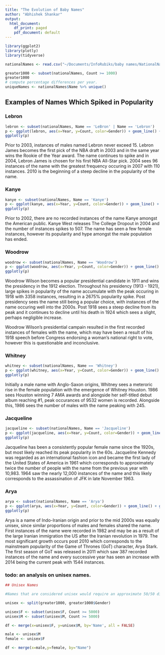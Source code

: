 ```yaml
---
title: "The Evolution of Baby Names"
author: "Abhishek Shankar"
output:
  html_document:
    df_print: paged
    pdf_document: default
---
```


```r
library(ggplot2)
library(plotly)
library(tidyverse)

nationalNames <- read.csv("~/Documents/InfoRubiks/baby names/NationalNames.csv")
```


```r
greater1000 <- subset(nationalNames, Count >= 1000)
greater1000
# compute percentage differences per year.
uniqueNames <- nationalNames$Name %>% unique()
```

## Examples of Names Which Spiked in Popularity

### Lebron

```r
lebron <- subset(nationalNames, Name == 'LeBron' | Name == 'Lebron')
p <- ggplot(lebron, aes(x=Year, y=Count, color=Gender)) + geom_line() + geom_point()
ggplotly(p)
```

Prior to 2003, instances of males named Lebron never exceed 15. Lebron James becomes the first pick of the NBA draft in 2003 and in the same year wins the Rookie of the Year award. The name continues to spike and in 2004, Lebron James is chosen for his first NBA All-Star pick. 2004 sees 96 instances of the name with the greatest frequency occuring in 2007 with 110 instances. 2010 is the beginning of a steep decline in the popularity of the name. 

### Kanye

```r
kanye <- subset(nationalNames, Name == 'Kanye')
p <- ggplot(kanye, aes(x=Year, y=Count, color=Gender)) + geom_line() + geom_point() + xlim(1900, 2018)
ggplotly(p)
```

Prior to 2002, there are no recorded instances of the name Kanye amongst the American public. Kanye West releases The College Dropout in 2004 and the number of instances spikes to 507. The name has seen a few female instances, however its popularity and hype amongst the male population has ended.

### Woodrow

```r
woodrow <- subset(nationalNames, Name == 'Woodrow')
p <- ggplot(woodrow, aes(x=Year, y=Count, color=Gender)) + geom_line() + geom_point()
ggplotly(p)
```

Woodrow Wilson becomes a popular presidential candidate in 1911 and wins the presidency in the 1912 election. Throughout his presidency (1913 - 1921), large spikes in popularity of the name accumulate with the peak occuring in 1918 with 3358 instances, resulting in a 2675% popularity spike. Post presidency sees the name still being a popular choice, with instances of the name occuring well into the 2000s. Post 1918 sees a steep decline from its peak and it continues to decline until his death in 1924 which sees a slight, perhaps negligible increase.

Woodrow Wilson's presidential campain resulted in the first recorded instances of females with the name, which may have been a result of his 1918 speech before Congress endorsing a woman's national right to vote, however this is questionable and inconclusive.

### Whitney

```r
whitney <- subset(nationalNames, Name == 'Whitney')
p <- ggplot(whitney, aes(x=Year, y=Count, color=Gender)) + geom_line() + geom_point()
ggplotly(p)
```

Initially a male name with Anglo-Saxon origins, Whitney sees a meteroric rise in the female population with the emergence of Whitney Houston. 1986 sees Houston winning 7 AMA awards and alongside her self-titled debut album reaching #1, peak occurances of 9532 women is recorded. Alongside this, 1986 sees the number of males with the name peaking with 245.

### Jacqueline

```r
jacqueline <- subset(nationalNames, Name == 'Jacqueline')
p <- ggplot(jacqueline, aes(x=Year, y=Count, color=Gender)) + geom_line() + geom_point()
ggplotly(p)
```

Jacqueline has been a consistently popular female name since the 1920s, but most likely reached its peak popularity in the 60s. Jacqueline Kennedy was regarded as an international fashion icon and became the first lady of the United States of America in 1961 which corresponds to approximately twice the number of people with the name from the previous year with 10,983. 1964 saw the nearly 12,000 instances of the name and this likely corresponds to the assassination of JFK in late November 1963.

### Arya

```r
arya <- subset(nationalNames, Name == 'Arya')
p <- ggplot(arya, aes(x=Year, y=Count, color=Gender)) + geom_line() + geom_point()
ggplotly(p)
```

Arya is a name of Indo-Iranian origin and prior to the mid 2000s was equally unisex, since similar proportions of males and females shared the name. First instances of the name were recorded in 1982 and may be as a result of the large Iranian immigration the US after the Iranian revolution in 1979. The most significant growth occurs post 2010 which corresponds to the mainstream popularity of the Game of Thrones (GoT) character, Arya Stark. The first season of GoT was released in 2011 which saw 387 recorded instances of the name and every successive year has seen an increase with 2014 being the current peak with 1544 instances.

### todo: an analysis on unisex names.


```r
## Unisex Names

#Names that are considered unisex would require an approximate 50/50 distribution of males and females sharing the #name.

unisex <- split(greater1000, greater1000$Gender)

unisex$F <- subset(unisex$F, Count >= 5000)
unisex$M <- subset(unisex$M, Count >= 5000)

df <- merge(x=unisex$F, y=unisex$M, by='Name', all = FALSE)

male <- unisex$M
female <- unisex$F

df <- merge(x=male,y=female, by="Name")

```

